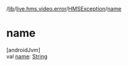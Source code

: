 /[lib](/api-reference/android/v2/home/content)/[live.hms.video.error](../index)/[HMSException](index)/[name](name)

# name

[androidJvm]\
val [name](name): [String](https://kotlinlang.org/api/latest/jvm/stdlib/kotlin/-string/index.html)
